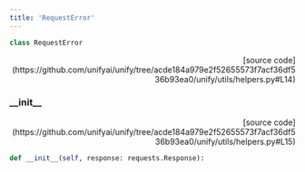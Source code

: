 ```yaml
---
title: 'RequestError'
---
```


```python
class RequestError
```

<p align="right">[source code](https://github.com/unifyai/unify/tree/acde184a979e2f52655573f7acf36df536b93ea0/unify/utils/helpers.py#L14)</p>



### \_\_init\_\_

<p align="right">[source code](https://github.com/unifyai/unify/tree/acde184a979e2f52655573f7acf36df536b93ea0/unify/utils/helpers.py#L15)</p>

```python
def __init__(self, response: requests.Response):
```

